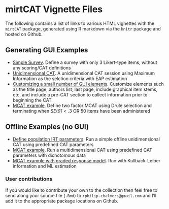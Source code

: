 mirtCAT Vignette Files
=====================

The following contains a list of links to various HTML vignettes with the `mirtCAT` package, 
generated using R markdown via the `knitr` package and hosted on Github.  

## Generating GUI Examples

- [Simple Survey](http://philchalmers.github.io/mirtCAT/html/simple_survey.html). Define a survey
  with only 3 Likert-type items, without any scoring/CAT definitions
- [Unidimensional CAT](http://philchalmers.github.io/mirtCAT/html/unidim-exampleGUI.html). A unidimensional CAT session using Maximum Information as the selction
  criteria with EAP estimation 
- [Customizing a small number of GUI elements](http://philchalmers.github.io/mirtCAT/html/customizeGUI.html). Customize elements such as the title page, authors list, last page, include graphical
  item stems, etc, and include a pre-CAT section to collect information prior to beginning the CAT 
- [MCAT example](http://philchalmers.github.io/mirtCAT/html/multidim-exampleGUI.html). Define two factor
 MCAT using Drule selection and terminating when $SE(\hat{\theta}) < .3$ OR 50 items have been 
 administered

## Offline Examples (no GUI)

- [Define population IRT parameters](http://philchalmers.github.io/mirtCAT/html/run-offline.html).
  Run a simple offline unidimensional CAT using predefined CAT parameters
- [MCAT example](http://philchalmers.github.io/mirtCAT/html/multidim-example.html). Run a 
  multidimensional CAT using predefined CAT parameters with dichotomous data
- [MCAT example with graded response model](http://philchalmers.github.io/mirtCAT/html/run-offline-graded.html). Run with Kullback-Leiber information and ML estimation

### User contributions

If you would like to contribute your own to the collection then feel free to send along your 
source file (`.Rmd`) to `rphilip.chalmers@gmail.com` and I'll add it to the appropriate package 
locations on Github. 
